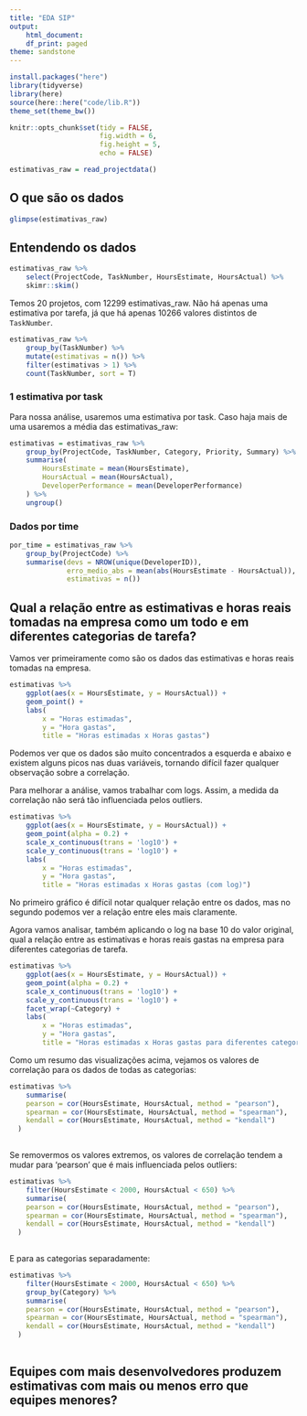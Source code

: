 ```yaml
---
title: "EDA SIP"
output:
    html_document:
    df_print: paged
theme: sandstone
---
```


```r
install.packages("here")
library(tidyverse)
library(here)
source(here::here("code/lib.R"))
theme_set(theme_bw())

knitr::opts_chunk$set(tidy = FALSE,
                      fig.width = 6,
                      fig.height = 5,
                      echo = FALSE)

```

```r
estimativas_raw = read_projectdata()
```

## O que são os dados

```r
glimpse(estimativas_raw)
```

## Entendendo os dados

```r
estimativas_raw %>% 
    select(ProjectCode, TaskNumber, HoursEstimate, HoursActual) %>% 
    skimr::skim()
```

Temos 20 projetos, com 12299 estimativas_raw. Não há apenas uma estimativa por tarefa, já que há apenas 10266 valores distintos de `TaskNumber`.

```r
estimativas_raw %>% 
    group_by(TaskNumber) %>% 
    mutate(estimativas = n()) %>% 
    filter(estimativas > 1) %>% 
    count(TaskNumber, sort = T)
```

### 1 estimativa por task

Para nossa análise, usaremos uma estimativa por task. Caso haja mais de uma usaremos a média das estimativas_raw:

```r
estimativas = estimativas_raw %>%
    group_by(ProjectCode, TaskNumber, Category, Priority, Summary) %>%
    summarise(
        HoursEstimate = mean(HoursEstimate),
        HoursActual = mean(HoursActual),
        DeveloperPerformance = mean(DeveloperPerformance)
    ) %>%
    ungroup()
```

### Dados por time

```r
por_time = estimativas_raw %>% 
    group_by(ProjectCode) %>% 
    summarise(devs = NROW(unique(DeveloperID)), 
              erro_medio_abs = mean(abs(HoursEstimate - HoursActual)), 
              estimativas = n())
```


## Qual a relação entre as estimativas e horas reais tomadas na empresa como um todo e em diferentes categorias de tarefa?

Vamos ver primeiramente como são os dados das estimativas e horas reais tomadas na empresa.

```r
estimativas %>%
    ggplot(aes(x = HoursEstimate, y = HoursActual)) + 
    geom_point() +
    labs(
        x = "Horas estimadas",
        y = "Hora gastas",
        title = "Horas estimadas x Horas gastas")
```

Podemos ver que os dados são muito concentrados a esquerda e abaixo e existem alguns picos nas duas variáveis, tornando difícil fazer qualquer observação sobre a correlação. 

Para melhorar a análise, vamos trabalhar com logs. Assim, a medida da correlação não será tão influenciada pelos outliers.

```r
estimativas %>%
    ggplot(aes(x = HoursEstimate, y = HoursActual)) + 
    geom_point(alpha = 0.2) +
    scale_x_continuous(trans = 'log10') +
    scale_y_continuous(trans = 'log10') +
    labs(
        x = "Horas estimadas",
        y = "Hora gastas",
        title = "Horas estimadas x Horas gastas (com log)")
```

No primeiro gráfico é difícil notar qualquer relação entre os dados, mas no segundo podemos ver a relação entre eles mais claramente.

Agora vamos analisar, também aplicando o log na base 10 do valor original, qual a relação entre as estimativas e horas reais gastas na empresa para diferentes categorias de tarefa.

```r
estimativas %>%
    ggplot(aes(x = HoursEstimate, y = HoursActual)) + 
    geom_point(alpha = 0.2) +
    scale_x_continuous(trans = 'log10') +
    scale_y_continuous(trans = 'log10') +
    facet_wrap(~Category) +
    labs(
        x = "Horas estimadas",
        y = "Hora gastas",
        title = "Horas estimadas x Horas gastas para diferentes categorias (com log)")
```

Como um resumo das visualizações acima, vejamos os valores de correlação para os dados de todas as categorias:
```r
estimativas %>%
    summarise(
    pearson = cor(HoursEstimate, HoursActual, method = "pearson"), 
    spearman = cor(HoursEstimate, HoursActual, method = "spearman"), 
    kendall = cor(HoursEstimate, HoursActual, method = "kendall")
  )
    
```

Se removermos os valores extremos, os valores de correlação tendem a mudar para 'pearson' que é mais influenciada pelos outliers:
```r
estimativas %>%
    filter(HoursEstimate < 2000, HoursActual < 650) %>% 
    summarise(
    pearson = cor(HoursEstimate, HoursActual, method = "pearson"), 
    spearman = cor(HoursEstimate, HoursActual, method = "spearman"), 
    kendall = cor(HoursEstimate, HoursActual, method = "kendall")
  )
    
```

E para as categorias separadamente:

```r
estimativas %>%
    filter(HoursEstimate < 2000, HoursActual < 650) %>% 
    group_by(Category) %>%
    summarise(
    pearson = cor(HoursEstimate, HoursActual, method = "pearson"), 
    spearman = cor(HoursEstimate, HoursActual, method = "spearman"), 
    kendall = cor(HoursEstimate, HoursActual, method = "kendall")
  )
    
```
## Equipes com mais desenvolvedores produzem estimativas com mais ou menos erro que equipes menores? 

